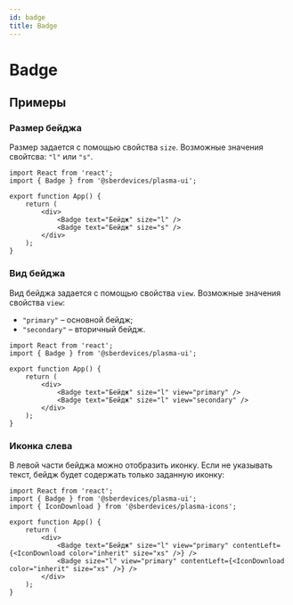 ```yaml
---
id: badge
title: Badge
---
```



# Badge
<Description name="Badge" />
<PropsTable name="Badge" />
<StorybookLink name="Badge" />

## Примеры

### Размер бейджа
Размер задается с помощью свойства `size`. Возможные значения свойтсва: `"l"` или `"s"`.

```tsx live
import React from 'react';
import { Badge } from '@sberdevices/plasma-ui';

export function App() {
    return (
        <div>
            <Badge text="Бейдж" size="l" />
            <Badge text="Бейдж" size="s" />
        </div>
    );
}
```

### Вид бейджа
Вид бейджа задается с помощью свойства `view`. Возможные значения свойства `view`:

+ `"primary"` – основной бейдж;
+ `"secondary"` – вторичный бейдж.

```tsx live
import React from 'react';
import { Badge } from '@sberdevices/plasma-ui';

export function App() {
    return (
        <div>
            <Badge text="Бейдж" size="l" view="primary" />
            <Badge text="Бейдж" size="l" view="secondary" />
        </div>
    );
}
```

### Иконка слева
В левой части бейджа можно отобразить иконку.
Если не указывать текст, бейдж будет содержать только заданную иконку:

```tsx live
import React from 'react';
import { Badge } from '@sberdevices/plasma-ui';
import { IconDownload } from '@sberdevices/plasma-icons';

export function App() {
    return (
        <div>
            <Badge text="Бейдж" size="l" view="primary" contentLeft={<IconDownload color="inherit" size="xs" />} />
            <Badge size="l" view="primary" contentLeft={<IconDownload color="inherit" size="xs" />} />
        </div>
    );
}
```
